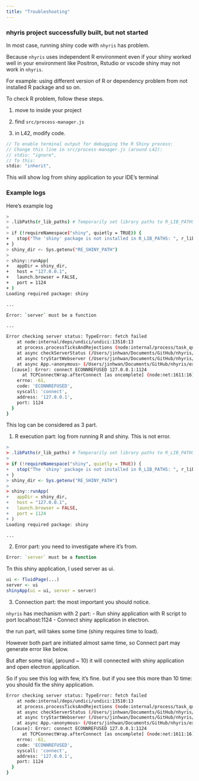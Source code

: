 ```yaml
---
title: "Troubleshooting"
---
```


### nhyris project successfully built, but not started

In most case, running shiny code with `nhyris` has problem. 

Because `nhyris` uses independent R environment even if your shiny worked well in your environment like Positron, Rstudio or vscode shiny may not work in `nhyris`. 

For example: using different version of R or dependency problem from not installed R package and so on.

To check R problem, follow these steps.

1. move to inside your project <Myapp>

2. find `src/process-manager.js`

3. in L42, modify code.

```js
// To enable terminal output for debugging the R Shiny process:
// Change this line in src/process-manager.js (around L42):
// stdio: "ignore",
// To this:
stdio: "inherit",
```

::: {.callout-note}
This will show log from shiny application to your IDE's terminal
:::

### Example logs

Here's example log

```bash
> 
> .libPaths(r_lib_paths) # Temporarily set library paths to R_LIB_PATHS
> 
> if (!requireNamespace("shiny", quietly = TRUE)) {
+   stop("The 'shiny' package is not installed in R_LIB_PATHS: ", r_lib_paths)
+ }
> shiny_dir <- Sys.getenv("RE_SHINY_PATH")
> 
> shiny::runApp(
+   appDir = shiny_dir,
+   host = "127.0.0.1",
+   launch.browser = FALSE,
+   port = 1124
+ )
Loading required package: shiny

...

Error: `server` must be a function

...

Error checking server status: TypeError: fetch failed
    at node:internal/deps/undici/undici:13510:13
    at process.processTicksAndRejections (node:internal/process/task_queues:95:5)
    at async checkServerStatus (/Users/jinhwan/Documents/GitHub/nhyris/ex39/src/index.js:34:17)
    at async tryStartWebserver (/Users/jinhwan/Documents/GitHub/nhyris/ex39/src/index.js:139:24)
    at async App.<anonymous> (/Users/jinhwan/Documents/GitHub/nhyris/ex39/src/index.js:253:5) {
  [cause]: Error: connect ECONNREFUSED 127.0.0.1:1124
      at TCPConnectWrap.afterConnect [as oncomplete] (node:net:1611:16) {
    errno: -61,
    code: 'ECONNREFUSED',
    syscall: 'connect',
    address: '127.0.0.1',
    port: 1124
  }
}
```

This log can be considered as 3 part.

1. R execution part: log from running R and shiny. This is not error.

```r
> 
> .libPaths(r_lib_paths) # Temporarily set library paths to R_LIB_PATHS
> 
> if (!requireNamespace("shiny", quietly = TRUE)) {
+   stop("The 'shiny' package is not installed in R_LIB_PATHS: ", r_lib_paths)
+ }
> shiny_dir <- Sys.getenv("RE_SHINY_PATH")
> 
> shiny::runApp(
+   appDir = shiny_dir,
+   host = "127.0.0.1",
+   launch.browser = FALSE,
+   port = 1124
+ )
Loading required package: shiny

...
```

2. Error part: you need to investigate where it's from.

```r
Error: `server` must be a function
```

Tn this shiny application, I used server as ui.
```r
ui <- fluidPage(...)
server <- ui
shinyApp(ui = ui, server = server)
```

3. Connection part: the most important you should notice.

`nhyris` has mechanism with 2 part:
- Run shiny application with R script to port localhost:1124
- Connect shiny application in electron.

the run part, will takes some time (shiny requires time to load).

However both part are initiated almost same time, so Connect part may generate error like below.

But after some trial, (around ~ 10) it will connected with shiny application and open electron application.

So if you see this log with few, it's fine. but if you see this more than 10 time: you should fix the shiny application.

```bash
Error checking server status: TypeError: fetch failed
    at node:internal/deps/undici/undici:13510:13
    at process.processTicksAndRejections (node:internal/process/task_queues:95:5)
    at async checkServerStatus (/Users/jinhwan/Documents/GitHub/nhyris/ex39/src/index.js:34:17)
    at async tryStartWebserver (/Users/jinhwan/Documents/GitHub/nhyris/ex39/src/index.js:139:24)
    at async App.<anonymous> (/Users/jinhwan/Documents/GitHub/nhyris/ex39/src/index.js:253:5) {
  [cause]: Error: connect ECONNREFUSED 127.0.0.1:1124
      at TCPConnectWrap.afterConnect [as oncomplete] (node:net:1611:16) {
    errno: -61,
    code: 'ECONNREFUSED',
    syscall: 'connect',
    address: '127.0.0.1',
    port: 1124
  }
}
```

